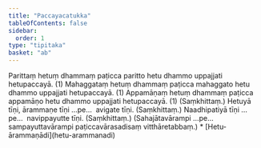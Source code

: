 ```yaml
---
title: "Paccayacatukka"
tableOfContents: false
sidebar:
  order: 1
type: "tipitaka"
basket: "ab"
---
```



<DynamicBreadcrumb />

<Division number="158">

<Paragraph number="567">
Parittaṃ hetuṃ dhammaṃ paṭicca paritto hetu dhammo uppajjati hetupaccayā. (1)





</Paragraph>

<Paragraph number="568">
Mahaggataṃ hetuṃ dhammaṃ paṭicca mahaggato hetu dhammo uppajjati hetupaccayā. (1)





</Paragraph>

<Paragraph number="569">
Appamāṇaṃ hetuṃ dhammaṃ paṭicca appamāṇo hetu dhammo uppajjati hetupaccayā. (1) (Saṃkhittaṃ.)





</Paragraph>

<Paragraph number="570">
Hetuyā tīṇi, ārammaṇe tīṇi …pe…  avigate tīṇi. (Saṃkhittaṃ.)





</Paragraph>

<Paragraph number="571">
Naadhipatiyā tīṇi …pe…  navippayutte tīṇi. (Saṃkhittaṃ.)





</Paragraph>

<Paragraph number="572">
(Sahajātavārampi …pe…  sampayuttavārampi paṭiccavārasadisaṃ vitthāretabbaṃ.)

</Paragraph>
</Division>

<TableOfContents>
* [Hetu-ārammaṇādi](hetu-arammanadi)
</TableOfContents>